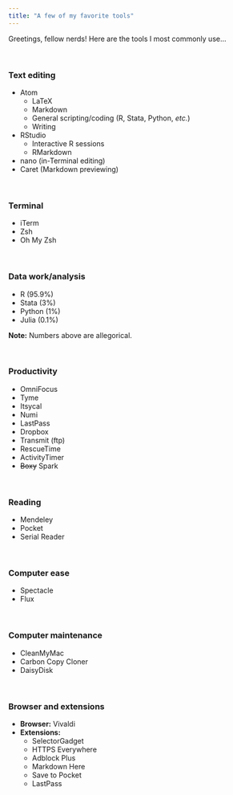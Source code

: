 ```yaml
---
title: "A few of my favorite tools"
---
```


Greetings, fellow nerds! Here are the tools I most commonly use...

<br>

### Text editing

- Atom
  - LaTeX
  - Markdown
  - General scripting/coding (R, Stata, Python, _etc._)
  - Writing
- RStudio
  - Interactive R sessions
  - RMarkdown
- nano (in-Terminal editing)
- Caret (Markdown previewing)

<br>

### Terminal

- iTerm
- Zsh
- Oh My Zsh

<br>

### Data work/analysis

- R (95.9%)
- Stata (3%)
- Python (1%)
- Julia (0.1%)

__Note:__ Numbers above are allegorical.

<br>

### Productivity

- OmniFocus
- Tyme
- Itsycal
- Numi
- LastPass
- Dropbox
- Transmit (ftp)
- RescueTime
- ActivityTimer
- ~~Boxy~~ Spark

<br>

### Reading

- Mendeley
- Pocket
- Serial Reader

<br>

### Computer ease

- Spectacle
- Flux

<br>

### Computer maintenance

- CleanMyMac
- Carbon Copy Cloner
- DaisyDisk

<br>

### Browser and extensions

- __Browser:__ Vivaldi
- __Extensions:__
    - SelectorGadget
    - HTTPS Everywhere
    - Adblock Plus
    - Markdown Here
    - Save to Pocket
    - LastPass
